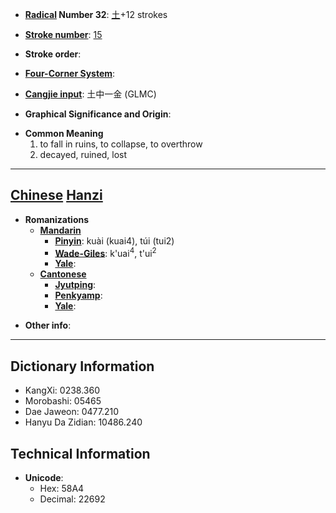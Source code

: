 * '''[[Wiktionary:Chinese radical index| Radical]] Number 32''': [[Wiktionary:Chinese radical index 土|土]]+12 strokes

* '''[[Wiktionary:Chinese total strokes index|Stroke number]]''': [[Wiktionary:Chinese total strokes index 15|15]]

* '''Stroke order''': 

* '''[[Wiktionary:Chinese four corner index|Four-Corner System]]''': 

* '''[[Wiktionary:Chinese Cangjie index|Cangjie input]]''': 土中一金 (GLMC)

* '''Graphical Significance and Origin''': 

* '''Common Meaning'''
*#to fall in ruins, to collapse, to overthrow
*# decayed, ruined, lost


----

== [[Chinese]] [[Hanzi]] ==

* '''Romanizations'''
** '''[[Mandarin]]'''
*** '''[[Pinyin]]''': kuài (kuai4), túi (tui2)
*** '''[[Wade-Giles]]''': k'uai<sup>4</sup>, t'ui<sup>2</sup>
*** '''[[Yale]]''': 
** '''[[Cantonese]]'''
*** '''[[Jyutping]]''':
*** '''[[Penkyamp]]''': 
*** '''[[Yale]]''': 

* '''Other info''': 

----

== Dictionary Information ==

* KangXi: 0238.360
* Morobashi: 05465
* Dae Jaweon: 0477.210
* Hanyu Da Zidian: 10486.240

== Technical Information ==

* '''Unicode''':
** Hex: 58A4
** Decimal: 22692